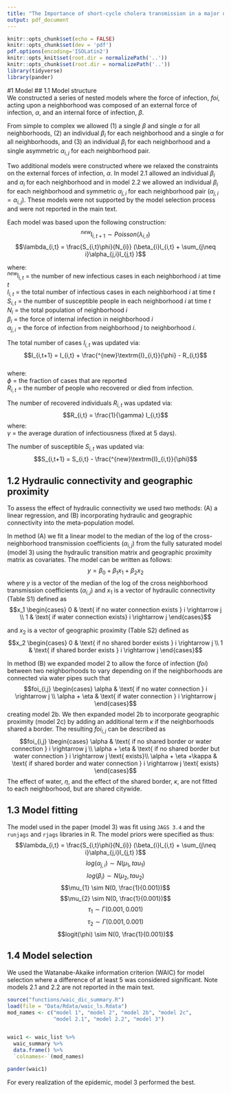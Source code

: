 ```yaml
---
title: "The Importance of short-cycle cholera transmission in a major urban outbreak: a historical case-study"
output: pdf_document
---
```


```r
knitr::opts_chunk$set(echo = FALSE)
knitr::opts_chunk$set(dev = 'pdf')
pdf.options(encoding='ISOLatin2')
knitr::opts_knit$set(root.dir = normalizePath('..'))
knitr::opts_chunk$set(root.dir = normalizePath('..'))
library(tidyverse)
library(pander)
```

#1 Model 
## 1.1 Model structure  
We constructed a series of nested models where
the force of infection, $foi$, acting upon a neighborhood was composed of an
external force of infection, $\alpha$, and an internal force of infection,
$\beta$.

From simple to complex we allowed (1) a single $\beta$ and single $\alpha$ for
all neighborhoods, (2) an individual $\beta_{i}$ for each neighborhood and a
single $\alpha$ for all neighborhoods, and (3) an individual $\beta_{i}$ for
each neighborhood and a single asymmetric $\alpha_{i,j}$ for each neighborhood
pair.


Two additional models were constructed where we relaxed the constraints on the
external forces of infection, $\alpha$. In model 2.1 allowed an individual
$\beta_{i}$ and $\alpha_{i}$ for each neighborhood and in model 2.2 we allowed
an individual $\beta_{i}$ for each neighborhood and symmetric $\alpha_{j,i}$ for
each neighborhood pair ($\alpha_{j,i} = \alpha_{i,j}$). These models were not
supported by the model selection process and were not reported in the main text.

Each model was based upon the following construction:
$$^{new}\textrm{I}_{i,t+1}\sim Poisson(\lambda_{i,t})$$
$$\lambda_{i,t} = \frac{S_{i,t}\phi}{N_{i}} (\beta_{i}I_{i,t} + \sum_{j\neq i}\alpha_{j,i}I_{j,t} )$$

where:  
$^{new}\textrm{I}_{i,t}$ = the number of new infectious cases in each neighborhood $i$ at time $t$  
$I_{i,t}$ = the total number of infectious cases in each neighborhood $i$ at time $t$  
$S_{i,t}$ = the number of susceptible people in each neighborhood $i$ at time $t$  
$N_{i}$ = the total population of neighborhood $i$  
$\beta_{i}$ = the force of internal infection in neighborhood $i$  
$\alpha_{j,i}$ = the force of infection from neighborhood $j$ to neighborhood $i$.  


The total number of cases $I_{i,t}$ was updated via:
$$I_{i,t+1} = I_{i,t} + \frac{^{new}\textrm{I}_{i,t}}{\phi} - R_{i,t}$$  
where:  
$\phi$ = the fraction of cases that are reported  
$R_{i,t}$ = the number of people who recovered or died from infection.

The number of recovered individuals $R_{i,t}$ was updated via:  
$$R_{i,t} = \frac{1}{\gamma} I_{i,t}$$
where:  
$\gamma$ = the average duration of infectiousness (fixed at 5 days).  

The number of susceptible $S_{i,t}$ was updated via:
$$S_{i,t+1} = S_{i,t} - \frac{^{new}\textrm{I}_{i,t}}{\phi}$$  





## 1.2 Hydraulic connectivity and geographic proximity  
To assess the effect of hydraulic connectivity we used two methods:
(A) a linear regression, and (B) incorporating  hydraulic and geographic
connectivity into the meta-population model.  

In method (A) we fit a linear model to the median of the log of the
cross-neighborhood transmission coefficients ($\alpha_{i,j}$) from the fully
saturated model (model 3) using the hydraulic transition matrix and geographic
proximity matrix as covariates. The model can be written as follows:
$$y=\beta_0 + \beta_1x_1 + \beta_2x_2$$
where $y$ is a vector of the median of the log of the cross neighborhood
transmission coefficients ($\alpha_{i,j}$) and $x_1$ is a vector of hydraulic connectivity (Table S1) defined as 
$$x_1 \begin{cases} 0 & \text{ if no water connection exists } i \rightarrow j 
\\ 1 & \text{ if water connection exists} i \rightarrow j \end{cases}$$

and $x_2$ is a vector of geographic proximity (Table S2) defined as
$$x_2 \begin{cases} 0 &
\text{ if no shared border exists } i \rightarrow j \\ 1 & \text{ if shared
border exists } i \rightarrow j \end{cases}$$


In method (B) we expanded model 2 to allow the force of infection ($foi$) between two neighborhoods to vary depending
on if the neighborhoods are connected via water pipes such that
$$foi_{i,j}
\begin{cases} \alpha & \text{ if no water connection } i \rightarrow j \\
\alpha + \eta & \text{ if water connection } i \rightarrow j 
\end{cases}$$
creating model 2b. We then expanded model 2b to incorporate geographic proximity
(model 2c) by adding an additional term $\kappa$ if the neighborhoods shared a
border. The resulting $foi_{i,j}$ can be described as
$$foi_{i,j} \begin{cases}
\alpha & \text{ if no shared border or water connection } i \rightarrow j \\
\alpha + \eta & \text{ if no shared border but water connection }
i \rightarrow j \text{ exists}\\
\alpha + \eta +\kappa & \text{ if shared border and water connection }
i \rightarrow j \text{ exists} 
\end{cases}$$ The effect of water, $\eta$, and the effect of the shared border, 
$\kappa$, are not fitted to each neighborhood, but are shared citywide.


## 1.3 Model fitting
The model used in the paper (model 3) was fit using `JAGS 3.4` and the `runjags` and
`rjags` libraries in R. The model priors were specified as thus:
$$\lambda_{i,t} = \frac{S_{i,t}\phi}{N_{i}} (\beta_{i}I_{i,t} + \sum_{j\neq i}\alpha_{j,i}I_{j,t} )$$
$$log(\alpha_{j,i}) \sim N(\mu_{1}, tau_{1})$$
$$log(\beta_{i}) \sim N(\mu_{2}, tau_{2})$$
$$\mu_{1} \sim N(0, \frac{1}{0.001})$$
$$\mu_{2} \sim N(0, \frac{1}{0.001})$$
$$\tau_{1} \sim \Gamma(0.001, 0.001)$$
$$\tau_{2} \sim \Gamma(0.001, 0.001)$$
$$logit(\phi) \sim N(0, \frac{1}{0.001})$$  

## 1.4 Model selection  
We used the Watanabe-Akaike information criterion (WAIC) for model selection 
where a difference of at least 5 was considered significant. Note models 2.1 and
2.2 are not reported in the main text.


```r
source("functions/waic_dic_summary.R")
load(file = "Data/Rdata/waic_ls.Rdata")
mod_names <- c("model 1", "model 2", "model 2b", "model 2c",
               "model 2.1", "model 2.2", "model 3")


waic1 <- waic_list %>%
  waic_summary %>%
  data.frame() %>%
  `colnames<-`(mod_names)

pander(waic1)

```

For every realization of the epidemic, model 3 performed the best.
